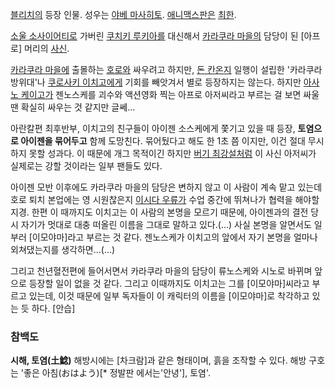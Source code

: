 [[블리치]]의 등장 인물. 성우는 [[야베 마사히토]]. [[애니맥스]]판은 [[최한]].

[[소울 소사이어티]]로 가버린 [[쿠치키 루키아]]를 대신해서 [[카라쿠라 마을]]의 담당이 된 [아프로] 머리의 [[사신]].

[[카라쿠라 마을]]에 출몰하는 [[호로]]와 싸우려고 하지만, [[돈 칸온지]] 일행이 설립한 '카라쿠라 방위대'나 [[쿠로사키 이치고]]에게 기회를 빼앗겨서 별로 등장하지는 않는다. 하지만 [[아사노 케이고]]가 젠노스케를 괴수와 액션영화 찍는 아프로 아저씨라고 부르는 걸 보면 싸울 땐 확실히 싸우는 것 같지만 글쎄...

아란칼편 최후반부, 이치고의 친구들이 아이젠 소스케에게 쫓기고 있을 때 등장, '''토염으로 아이젠을 묶어두고''' 함께 도망친다. 묶어뒀다고 해도 한 1초 쯤 이지만, 이건 절대 무시하지 못할 성과다. 이 때문에 개그 목적이긴 하지만 [[버기 최강설]]처럼 이 사신 아저씨가 실제로는 강할 것이라는 일부 팬들도 있다.

아이젠 모반 이후에도 카라쿠라 마을의 담당은 변하지 않고 이 사람이 계속 맡고 있는데 호로 퇴치 본업에는 영 시원찮은지 [[이시다 우류]]가 수업 중간에 뛰쳐나가 협력을 해야할 지경. 한편 이 때까지도 이치고는 이 사람의 본명을 모르기 때문에, 아이젠과의 결전 당시 자기가 멋대로 대충 떠올린 이름을 그대로 말하고 있다.(...) 사실 본명을 알면서도 일부러 [이모야마]라고 부르는 것 같다. 젠노스케가 이치고의 앞에서 자기 본명을 얼마나 외쳐댔는지를 생각하면...(...)

그리고 천년혈전편에 들어서면서 카라쿠라 마을의 담당이 류노스케와 시노로 바뀌며 앞으로 등장할 일이 없을 것 같다. 그리고 이때까지도 이치고는 그를 [이모야마]씨라고 부르고 있는데, 이것 때문에 일부 독자들이 이 캐릭터의 이름을 [이모야마]로 착각하고 있는 듯 하다. [안습]

=== 참백도 ===
'''시해, 토염(土鯰)'''
해방시에는 [차크람]과 같은 형태이며, 흙을 조작할 수 있다. 해방 구호는 '좋은 아침(おはよう)[* 정발판 에서는'안녕'], 토염'.
